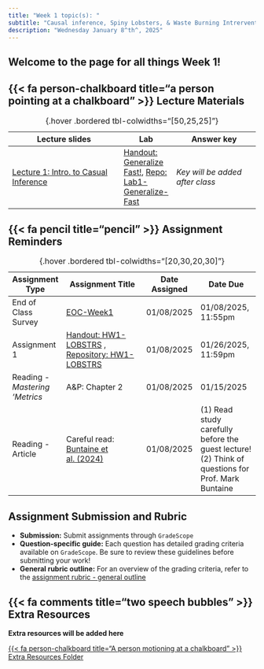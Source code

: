 ```yaml
---
title: "Week 1 topic(s): "
subtitle: "Causal inference, Spiny Lobsters, & Waste Burning Intrervention!"
description: "Wednesday January 8^th^, 2025"
---
```


::: {.callout-tip}
# Welcome to the page for all things Week 1!
:::

## {{< fa person-chalkboard title="a person pointing at a chalkboard" >}} Lecture Materials {#lecture-materials}

| Lecture slides | Lab |  Answer key |
|----------------|------|------------|
| [Lecture 1: Intro. to Casual Inference](https://drive.google.com/file/d/1FzwRi8Lh6snUfv5gX4fa-APQxk9TnVVz/view?usp=sharing){target="_blank"} | [Handout: Generalize Fast!](https://garberadamc.github.io/project-site/Lab1-Generalize-Fast){target="_blank"},  [Repo: Lab1-Generalize-Fast ](https://github.com/garberadamc/Lab1-EDS241-Buntaine24){target="_blank"} | *Key will be added after class* |

: {.hover .bordered tbl-colwidths="[50,25,25]"} 


## {{< fa pencil title="pencil" >}} Assignment Reminders {#assignment-reminders}

| Assignment Type | Assignment Title                              | Date Assigned  | Date Due                   |
|-----------------|-----------------------------------------------|----------------|----------------------------|
| End of Class Survey | [EOC-Week1](https://forms.gle/e1SFjjG4xsgMx88s7){target="_blank"} | 01/08/2025 | 01/08/2025, 11:55pm |
| Assignment 1 | [Handout: HW1-LOBSTRS](https://garberadamc.github.io/project-site/hw1-lobstrs-eds241){target="_blank"} , [Repository: HW1-LOBSTRS](https://github.com/garberadamc/HW1-LOBSTRS-EDS241.git){target="_blank"} | 01/08/2025 | 01/26/2025, 11:59pm |
| Reading - *Mastering 'Metrics*  | A&P: Chapter 2  | 01/08/2025 | 01/15/2025 |
| Reading - Article  | Careful read: [Buntaine et al. (2024)](https://drive.google.com/file/d/1bvW40xguud2Y_bRnxwjCCZSmAZALgQTn/view){target="_blank"}  | 01/08/2025 | (1) Read study carefully before the guest lecture! (2) Think of questions for Prof. Mark Buntaine |

: {.hover .bordered tbl-colwidths="[20,30,20,30]"} 

::: {.callout-tip}
# Assignment Submission and Rubric

- **Submission:** Submit assignments through `GradeScope`
- **Question-specific guide:** Each question has detailed grading criteria available on `GradeScope`. Be sure to review these guidelines before submitting your work!
- **General rubric outline:** For an overview of the grading criteria, refer to the [assignment rubric - general outline](https://docs.google.com/document/d/1JovgsTOiPCeUy5eehs9a4nPx5VoLlILV-1m_LBarmQU/edit?usp=sharing)
:::

## {{< fa comments title="two speech bubbles" >}} Extra Resources {#discussion-materials}


::: {.center-text}
[**Extra resources will be added here**]{.teal-text .body-text-m}

[{{< fa person-chalkboard title="A person motioning at a chalkboard" >}} Extra Resources Folder](){.btn role="button" target="_blank"} 
:::